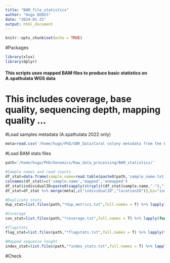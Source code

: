 ```yaml
---
title: "BAM_file_statistics"
author: "Hugo DENIS"
date: "2024-01-25"
output: html_document
---
```


```r
knitr::opts_chunk$set(echo = TRUE)
```

#Packages
```r
library(xlsx)
library(dplyr)
```

#### This scripts uses mapped BAM files to produce basic statistics on A.spathulata WGS data ####   
# This includes coverage, base quality, sequencing depth, mapping quality ...

#Load samples metadata (A.spathulata 2022 only)
```r
meta=read.csv('/home/hugo/PhD/GBR_Data/Coral colony metadata from the ECT1_RRAP_Aspathulata_2022.csv')
```

#Load BAM stats files  
```r
path='/home/hugo/PhD/Genomics/Raw_data_processing/BAM_statistics/'

#Sample names and read counts
df_stat=data.frame(sample.name=read.table(paste0(path,'sample_name.txt'))[1],mapped=read.table(paste0(path,'allCounts.txt'))[1],unmapped=read.table(paste0(path,'unmappedCounts.txt'))[1])
colnames(df_stat)=c('sample.name','mapped','unmapped')
df_stat$individualID=paste0(sapply(strsplit(df_stat$sample.name,"-"),"[[",4),"_",sub("_.*", "",sub(".*-","",df_stat$sample.name)))
df_stat=df_stat %>% merge(meta[,c("individualID","locationID")],by="individualID")

#Duplicate stats
dup_stat=list.files(path,"*dup_metrics.txt",full.names = T) %>% lapply(function(x)read.table(x,skip=6,nrows=1,header=T) %>% mutate(sample.name=sub("_marked.*", "",basename(x)))) %>% bind_rows

#Coverage 
cov_stat=list.files(path,"*coverage.txt",full.names = T) %>% lapply(function(x)read.table(x,header=T,comment.char="",col.names=c('rname',"startpos","endpos","numreads","covbases","coverage","meandepth","meanbaseq","meanmapq")) %>% mutate(sample.name=sub("-coverage.*", "",basename(x)))) %>% bind_rows

#flagstats
flag_stat=list.files(path,"*flagstats.txt",full.names = T) %>% lapply(function(x)read.table(x,header=F,sep="\t",col.names=c('value',NA,'metric'))[,c(1,3)]  %>% mutate(sample.name=sub("-flag.*", "",basename(x)))) %>% bind_rows

#Mapped sequence lenght  
index_stat=list.files(path,"*index_stats.txt",full.names = T) %>% lapply(function(x)read.table(x,col.names=c('Ref_name','Seq_length','Mapped_segment','Unmapped_segment')) %>% mutate(sample.name=sub("-index.*", "",basename(x)))) %>% bind_rows
```

#Check  
